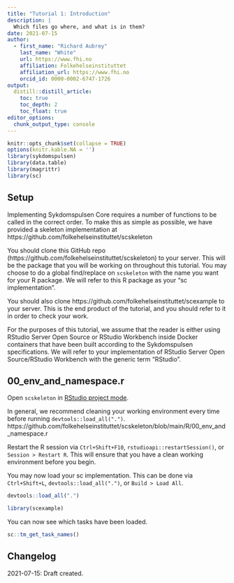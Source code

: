 ```yaml
---
title: "Tutorial 1: Introduction"
description: |
  Which files go where, and what is in them?
date: 2021-07-15
author:
  - first_name: "Richard Aubrey"
    last_name: "White"
    url: https://www.fhi.no
    affiliation: Folkehelseinstituttet
    affiliation_url: https://www.fhi.no
    orcid_id: 0000-0002-6747-1726
output:
  distill::distill_article:
    toc: true
    toc_depth: 2
    toc_float: true
editor_options: 
  chunk_output_type: console
---
```


```r
knitr::opts_chunk$set(collapse = TRUE)
options(knitr.kable.NA = '')
library(sykdomspulsen)
library(data.table)
library(magrittr)
library(sc)
```

## Setup

Implementing Sykdomspulsen Core requires a number of functions to be called in the correct order. To make this as simple as possible, we have provided a skeleton implementation at https://github.com/folkehelseinstituttet/scskeleton

You should clone this GitHub repo (https://github.com/folkehelseinstituttet/scskeleton) to your server. This will be the package that you will be working on throughout this tutorial. You may choose to do a global find/replace on `scskeleton` with the name you want for your R package. We will refer to this R package as your "sc implementation".

You should also clone https://github.com/folkehelseinstituttet/scexample to your server. This is the end product of the tutorial, and you should refer to it in order to check your work.

For the purposes of this tutorial, we assume that the reader is either using RStudio Server Open Source or RStudio Workbench inside Docker containers that have been built according to the Sykdomspulsen specifications. We will refer to your implementation of RStudio Server Open Source/RStudio Workbench with the generic term "RStudio".

## 00_env_and_namespace.r

Open `scskeleton` in [RStudio project mode](https://support.rstudio.com/hc/en-us/articles/200526207-Using-Projects).

<aside>
In general, we recommend cleaning your working environment every time before running `devtools::load_all(".")`.
https://github.com/folkehelseinstituttet/scskeleton/blob/main/R/00_env_and_namespace.r
</aside>

Restart the R session via `Ctrl+Shift+F10`, `rstudioapi::restartSession()`, or `Session > Restart R`. This will ensure that you have a clean working environment before you begin. 

You may now load your sc implementation. This can be done via `Ctrl+Shift+L`, `devtools::load_all(".")`, or `Build > Load All`.

```r
devtools::load_all(".")
```

```r
library(scexample)
```

You can now see which tasks have been loaded.

```r
sc::tm_get_task_names()
```


## Changelog {.appendix}

2021-07-15: Draft created.

